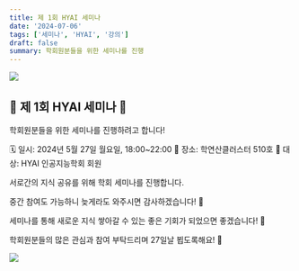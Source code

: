 ```yaml
---
title: 제 1회 HYAI 세미나
date: '2024-07-06'
tags: ['세미나', 'HYAI', '강의']
draft: false
summary: 학회원분들을 위한 세미나를 진행
---
```


![](/static/images/2024-1/seminar/00.jpg)


## 🎉 제 1회 HYAI 세미나 🎉

학회원분들을 위한 세미나를 진행하려고 합니다! 

🗓 일시: 2024년 5월 27일 월요일, 18:00~22:00
📍 장소: 학연산클러스터 510호
👥 대상: HYAI 인공지능학회 회원

서로간의 지식 공유를 위해 학회 세미나를 진행합니다.

중간 참여도 가능하니 늦게라도 와주시면 감사하겠습니다! 🌟

세미나를 통해 새로운 지식 쌓아갈 수 있는 좋은 기회가 되었으면 좋겠습니다! 🔔

학회원분들의 많은 관심과 참여 부탁드리며 27일날 뵙도록해요! 👋

![](/static/images/2024-1/seminar/01.jpg)

